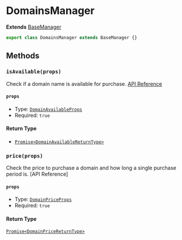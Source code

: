 # DomainsManager

**Extends** [BaseManager](/docs/classes/managers/BaseManager)

```typescript
export class DomainsManager extends BaseManager {}
```

## Methods

### `isAvailable(props)`

Check if a domain name is available for purchase. [API Reference](https://vercel.com/docs/rest-api/endpoints#check-a-domain-availability)

#### `props`

-   Type: [`DomainAvailableProps`](/docs/types/domains/DomainAvailableProps)
-   Required: `true`

#### Return Type

-   [`Promise<DomainAvailableReturnType>`](/docs/types/domains/DomainAvailableReturnType)

### `price(props)`

Check the price to purchase a domain and how long a single purchase period is. [API Reference]

#### `props`

-   Type: [`DomainPriceProps`](/docs/types/domains/DomainPriceProps)
-   Required: `true`

#### Return Type

[`Promise<DomainPriceReturnType>`](/docs/types/domains/DomainPriceReturnType)
